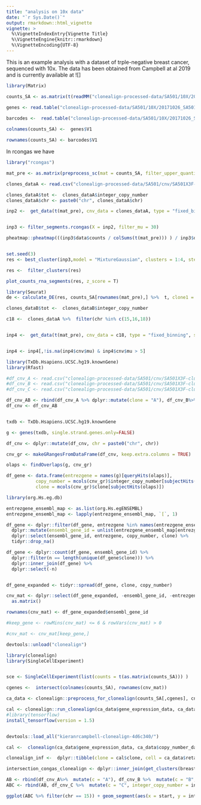 ```yaml
---
title: "analysis on 10x data"
date: "`r Sys.Date()`"
output: rmarkdown::html_vignette
vignette: >
  %\VignetteIndexEntry{Vignette Title}
  %\VignetteEngine{knitr::rmarkdown}
  %\VignetteEncoding{UTF-8}
---
```


This is an example analysis with a dataset of trple-negative breast cancer, sequenced with 10x. The data has been obtained from Campbell at al 2019 and is currently available at ![]  


```r

library(Matrix)

counts_SA <- as.matrix(t(readMM("clonealign-processed-data/SA501/10X/20171026_SA501X2XB00096/outs/filtered_gene_bc_matrices/hg19/matrix.mtx")))

genes <- read.table("clonealign-processed-data/SA501/10X/20171026_SA501X2XB00096/outs/filtered_gene_bc_matrices/hg19/genes.tsv")
  
barcodes <-  read.table("clonealign-processed-data/SA501/10X/20171026_SA501X2XB00096/outs/filtered_gene_bc_matrices/hg19/barcodes.tsv")

colnames(counts_SA) <-  genes$V1

rownames(counts_SA) <- barcodes$V1

```

In rcongas we have 

```r

library("rcongas")

mat_pre <- as.matrix(preprocess_sc(mat = counts_SA, filter_upper_quantile = T, perc_cells_gene_expr = 0.05,upper_quantile = 0.95))
```


```r

clones_dataA <- read.csv("clonealign-processed-data/SA501/cnv/SA501X3F-cluster_A.segments.csv")[,c(1,2,3,7)]

clones_dataA$tot <-  clones_dataA$integer_copy_number
clones_dataA$chr <- paste0("chr", clones_dataA$chr)

inp2 <-  get_data(t(mat_pre), cnv_data = clones_dataA, type = "fixed_binning", startsWithchr = F,  correct_bins = T, genome = "hg19")


inp3 <- filter_segments.rcongas(X = inp2, filter_mu = 30)

pheatmap::pheatmap(((inp3$data$counts / colSums(t(mat_pre))) ) / inp3$data$cnv$ploidy_real, show_rownames = F, show_colnames = T, cluster_cols = F, cutree_rows = 2)



```



```r
set.seed(3)
res <- best_cluster(inp3,model = "MixtureGaussian", clusters = 1:4, steps = 800, lr = 0.01, param_list = list("theta_scale" = 3.2, "theta_rate" = 1, "cnv_var" = 0.50) , method = "BIC", filt_merge = 0.8, MAP = T, posteriors = F)

res <-  filter_clusters(res)
```



```r

plot_counts_rna_segments(res, z_score = T)

```

```r
library(Seurat)
de <- calculate_DE(res, counts_SA[rownames(mat_pre),] %>%  t, clone1 = "1", clone2 = "2", method = "DESeq2")
```



```r
clones_dataB$tot <-  clones_dataB$integer_copy_number

c18 <-  clones_dataA %>%  filter(chr %in% c(15,16,18)) 


inp4 <-  get_data(t(mat_pre), cnv_data = c18, type = "fixed_binning", startsWithchr = F, correct_bins = F, genome = "hg19")


inp4 <- inp4[,!is.na(inp4$cnv$mu) & inp4$cnv$mu > 5]

```




```r
library(TxDb.Hsapiens.UCSC.hg19.knownGene)
library(Rfast)

#df_cnv_A <- read.csv("clonealign-processed-data/SA501/cnv/SA501X3F-cluster_A.segments.csv")
#df_cnv_B <- read.csv("clonealign-processed-data/SA501/cnv/SA501X3F-cluster_B.segments.csv")
#df_cnv_C <- read.csv("clonealign-processed-data/SA501/cnv/SA501X3F-cluster_C.segments.csv")

df_cnv_AB <- rbind(df_cnv_A %>% dplyr::mutate(clone = "A"), df_cnv_B%>% dplyr::mutate(clone = "B"))
df_cnv <- df_cnv_AB


txdb <- TxDb.Hsapiens.UCSC.hg19.knownGene

g <- genes(txdb, single.strand.genes.only=FALSE)

df_cnv <- dplyr::mutate(df_cnv, chr = paste0("chr", chr))

cnv_gr <- makeGRangesFromDataFrame(df_cnv, keep.extra.columns = TRUE)

olaps <- findOverlaps(g, cnv_gr)

df_gene <- data.frame(entrezgene = names(g)[queryHits(olaps)], 
           copy_number = mcols(cnv_gr)$integer_copy_number[subjectHits(olaps)],
           clone = mcols(cnv_gr)$clone[subjectHits(olaps)])

library(org.Hs.eg.db)

entrezgene_ensembl_map <- as.list(org.Hs.egENSEMBL)
entrezgene_ensembl_map <- lapply(entrezgene_ensembl_map, `[`, 1)

df_gene <- dplyr::filter(df_gene, entrezgene %in% names(entrezgene_ensembl_map)) %>% 
  dplyr::mutate(ensembl_gene_id = unlist(entrezgene_ensembl_map[entrezgene])) %>% 
  dplyr::select(ensembl_gene_id, entrezgene, copy_number, clone) %>% 
  tidyr::drop_na()

df_gene <- dplyr::count(df_gene, ensembl_gene_id) %>% 
  dplyr::filter(n == length(unique(df_gene$clone))) %>% 
  dplyr::inner_join(df_gene) %>% 
  dplyr::select(-n)


df_gene_expanded <- tidyr::spread(df_gene, clone, copy_number)

cnv_mat <- dplyr::select(df_gene_expanded, -ensembl_gene_id, -entrezgene) %>% 
  as.matrix()

rownames(cnv_mat) <- df_gene_expanded$ensembl_gene_id

#keep_gene <- rowMins(cnv_mat) <= 6 & rowVars(cnv_mat) > 0

#cnv_mat <- cnv_mat[keep_gene,]

```


```r

devtools::unload("clonealign")

library(clonealign)
library(SingleCellExperiment)


sce <- SingleCellExperiment(list(counts = t(as.matrix(counts_SA))) )

cgenes <-  intersect(colnames(counts_SA), rownames(cnv_mat))

ca_data <- clonealign::preprocess_for_clonealign(counts_SA[,cgenes], cnv_mat[cgenes,])

cal <- clonealign::run_clonealign(ca_data$gene_expression_data, ca_data$copy_number_data)
#library(tensorflow)
install_tensorflow(version = 1.5)


devtools::load_all("kieranrcampbell-clonealign-4d6c340/")

cal <-  clonealign(ca_data$gene_expression_data, ca_data$copy_number_data)

clonealign_inf <-  dplyr::tibble(clone = cal$clone, cell = ca_data$retained_cells)

intersection_congas_clonealign <- dplyr::inner_join(get_clusters(breast_xeno_10x),clonealign_inf)

```

```r
AB <- rbind(df_cnv_A%>%  mutate(c = "A"), df_cnv_B %>%  mutate(c = "B", integer_copy_number = integer_copy_number -0.1)) 
ABC <- rbind(AB, df_cnv_C %>%  mutate(c = "C", integer_copy_number = integer_copy_number - 0.2)) 

ggplot(ABC %>% filter(chr == 15)) + geom_segment(aes(x = start, y = integer_copy_number, xend = end, yend = integer_copy_number, color = c))
```

